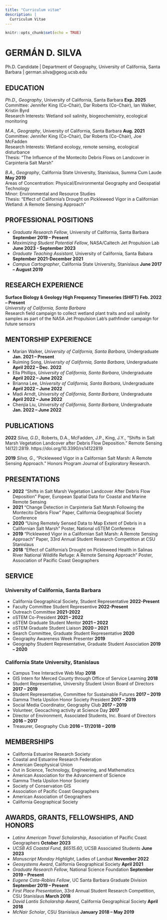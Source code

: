 ```yaml
---
title: "Curriculum vitae"
description: |
  Curriculum Vitae
---
```


```r
knitr::opts_chunk$set(echo = TRUE)
```

# GERMÁN D. SILVA
Ph.D. Candidate | Department of Geography, University of California, Santa Barbara | german.silva@geog.ucsb.edu

## EDUCATION

*Ph.D., Geography*, University of California, Santa Barbara                                                **Exp. 2025**<br>
Committee: Jennifer King (Co-Chair), Dar Roberts (Co-Chair), Ian Walker, Kristin Byrd<br>
Research Interests: Wetland soil salinity, biogeochemistry, ecological monitoring <br>

*M.A., Geography*, University of California, Santa Barbara                                                  **Aug. 2021** <br>
Committee: Jennifer King (Co-Chair), Dar Roberts (Co-Chair), Joe McFadden<br>
Research Interests: Wetland ecology, remote sensing, ecological disturbance<br>
Thesis: “The Influence of the Montecito Debris Flows on Landcover in Carpinteria Salt Marsh”<br>

*B.A., Geography*, California State University, Stanislaus, Summa Cum Laude                                 **May 2019** <br>
Areas of Concentration: Physical/Environmental Geography and Geospatial Technology<br>
Minor: Environmental and Resource Studies<br>
Thesis: “Effect of California’s Drought on Pickleweed Vigor in a Californian
Wetland: A Remote Sensing Approach”<br>

## PROFESSIONAL POSITIONS

- *Graduate Research Fellow*, University of California, Santa Barbara                               **September 2019 – Present** <br>
- *Maximizing Student Potential Fellow*, NASA/Caltech Jet Propulsion Lab **June 2023 - September 2023** <br>
- *Graduate Teaching Assistant*, University of California, Santa Babara  **September 2021-December 2021**<br>
- *Campus Cartographer*, California State University, Stanislaus                                       **June 2017 – August 2019**<br>

## RESEARCH EXPERIENCE

**Surface Biology & Geology High Frequency Timeseries (SHIFT)**                               **Feb. 2022 – Present**<br> 
*University of California, Santa Barbara*<br>
Research field campaign to collect wetland plant traits and soil salinity samples
as part of the NASA Jet Propulsion Lab’s pathfinder campaign for future sensors

## MENTORSHIP EXPERIENCE

- Marian Walker, *University of California, Santa Barbara*, Undergraduate               **Jan. 2021 – Present** <br>
- Ruiming Song, *University of California, Santa Barbara*, Undergraduate                **April 2022 – Dec. 2022**<br>
- Ella Phillips, *University of California, Santa Barbara*, Undergraduate               **April 2022 – June 2022**<br>
- Brianna Lee, *University of California, Santa Barbara*, Undergraduate                 **April 2022 – June 2022**<br>
- Madi Arndt, *University of California, Santa Barbara*, Undergraduate                  **April 2022 – June 2022**<br>
- Chenjia Liu, *University of California, Santa Barbara*, Undergraduate                 **Jan. 2022 – June 2022**<br>

## PUBLICATIONS

**2022** *Silva, G.D.*, Roberts, D.A., McFadden, J.P., King, J.Y., "Shifts in Salt Marsh Vegetation Landcover after Debris Flow Deposition." Remote Sensing 14(12):2819. https://doi.org/10.3390/rs14122819 <br>

**2019** *Silva, G.*, “Pickleweed Vigor in a Californian Salt Marsh: A Remote Sensing Approach.” Honors Program Journal of Exploratory Research.

## PRESENTATIONS

- **2022** "Shifts in Salt Marsh Vegetation Landcover After Debris Flow Deposition" Paper, European Spatial Data for Coastal and Marine Remote Sensing<br>
- **2021** “Change Detection in Carpinteria Salt Marsh Following the Montecito Debris Flow” Paper, California Geographical Society Conference<br>
- **2020** “Using Remotely Sensed Data to Map Extent of Debris in a Californian Salt Marsh” Poster, National oSTEM Conference <br>
- **2019** “Pickleweed Vigor in a Californian Salt Marsh: A Remote Sensing Approach” Paper, 33rd  Annual Student Research Competition at CSU Stanislaus <br>
- **2018** “Effect of California’s Drought on Pickleweed Health in Salinas River National Wildlife Refuge: A Remote Sensing Approach” Poster, Association of Pacific Coast Geographers<br>

## SERVICE

### University of California, Santa Barbara  

- California Geographical Society, Student Representative **2022-Present**
- Faculty Committee Student Representive **2022-Present**
- Outreach Committee **2021-2022**
- oSTEM Co-President           **2021 – 2022**
- oSTEM Graduate Student Mentor						         **2021 – 2022**
- oSTEM Graduate Student Liaison						          **2020 – 2021 ** 
- Search Committee, Graduate Student Representative                                                   **2020 **
- Geography Awareness Week Presenter                                                                            **2019**
- Geography Student Representative, Graduate Student Association                            **2019 – 2020**

### California State University, Stanislaus

- Campus Tree Interactive Web Map                                                                                 **2018**
- GIS Intern for Merced County through Office of Service Learning                                **2018 **
- Student Representative, University Student Union Board of Directors                        **2017 – 2019 **
- Student Representative, Committee for Sustainable Futures                                        **2017 – 2019 **
- Gamma Theta Upsilon Honor Society President                                                               **2017 – 2019 **
- Social Media Coordinator, Geography Club                                                                       **2017 – 2019 **
- Volunteer, Geocaching activity at Science Day                                                                 **2017 **
- Director of Environment, Associated Students, Inc. Board of Directors                       **2016 – 2017 **
- Treasurer, Geography Club                                                                                                   **2016 – 17/2018 – 2019 **

## MEMBERSHIPS

- California Estuarine Research Society <br>
- Coastal and Estuarine Research Federation <br>
- American Geophysical Union <br>
- Out in Science, Technology, Engineering, and Mathematics<br>
- American Association for the Advancement of Science<br>
- Gamma Theta Upsilon Honor Society<br>
- Society of Conservation GIS<br>
- Association of Pacific Coast Geographers <br>
- American Association of Geographers <br>
- California Geographical Society<br>

## AWARDS, GRANTS, FELLOWSHIPS, AND HONORS

- *Latinx American Travel Scholarship*, Association of Pacific Coast Geographers **October 2023**
- *UCSB AS Coastal Fund, $6515.60*, UCSB Associated Students      **June 2023**
- *Manuscript Monday Highlight*, Ladies of Landsat                                               **November 2022**<br>
- *Geosystems Award*, California Geographical Society                                                  **April 2021 **<br>
- *Graduate Research Fellow*, National Science Foundation                                         **September 2019 – Present ** <br>
- *Eugene Cota-Robles Fellow*, UC Santa Barbara Graduate Division                      **September 2019 – Present ** <br>
- *First Place Presentation*, 33rd  Annual Student Research Competition, CSU Stanislaus                                          **March 2018 **<br>
- *David Lantis Scholarship Award*, California Geographical Society                             **April 2018 **<br>
- *McNair Scholar*, CSU Stanislaus                                                                      **January 2018 – May 2019 **<br>
